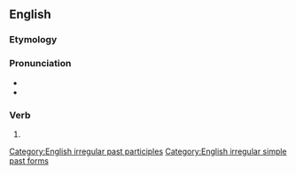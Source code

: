==English==

===Etymology===
{{prefix|inter|bred|lang=en}}

===Pronunciation===
* {{IPA|/ɪnteɹˈbɹɛd/|lang=en}}
* {{audio|en-us-interbred.ogg|Audio (US)|lang=en}}

===Verb===
{{head|en|verb form}}

# {{en-past of|interbreed}}

[[Category:English irregular past participles]]
[[Category:English irregular simple past forms]]